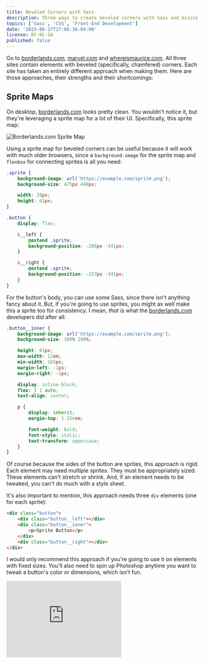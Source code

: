 ```yaml
---
title: Beveled Corners with Sass
description: Three ways to create beveled corners with Sass and mixins.
topics: ['Sass', 'CSS', 'Front-End Development']
date: '2023-06-17T17:08:36-04:00'
license: BY-NC-SA
published: false
---
```


Go to [borderlands.com](https://borderlands.com/en-US/),
[marvel.com](https://www.marvel.com/) and
[whereismaurice.com](https://whereismaurice.com/). All three sites contain
elements with beveled (specifically, chamfered) corners. Each site has taken an
entirely different approach when making them. Here are those approaches, their
strengths and their shortcomings:

## Sprite Maps

On desktop, [borderlands.com](https://borderlands.com/en-US/) looks pretty
clean. You wouldn't notice it, but they're leveraging a sprite map for a lot of
their UI. Specifically, this sprite map:

![Borderlands.com Sprite Map](/blog/beveled-corners-with-sass/borderlands-sprite-map.png)

Using a sprite map for beveled corners can be useful because it will work with
much older browsers, since a `background-image` for the sprite map and `flexbox`
for connecting sprites is all you need:

```scss
.sprite {
    background-image: url('https://example.com/sprite.png');
    background-size: 475px 440px;

    width: 28px;
    height: 61px;
}

.button {
    display: flex;

    &__left {
        @extend .sprite;
        background-position: -286px -341px;
    }

    &__right {
        @extend .sprite;
        background-position: -257px -341px;
    }
}
```

For the button's body, you can use some Sass, since there isn't anything fancy
about it. But, if you're going to use sprites, you might as well make this a
sprite too for consistency. I mean, _that is_ what the
[borderlands.com](https://borderlands.com/en-US/) developers did after all:

```scss
.button__inner {
    background-image: url('https://example.com/sprite.png');
    background-size: 100% 100%;

    height: 61px;
    max-width: 12em;
    min-width: 165px;
    margin-left: -1px;
    margin-right: -1px;

    display: inline-block;
    flex: 1 1 auto;
    text-align: center;

    p {
        display: inherit;
        margin-top: 1.25rem;

        font-weight: bold;
        font-style: italic;
        text-transform: uppercase;
    }
}
```

Of course because the sides of the button are sprites, this approach is rigid.
Each element may need multiple sprites. They must be appropriately sized. These
elements can't stretch or shrink. And, if an element needs to be tweaked, you
can't do much with a style sheet.

It's also important to mention, this approach needs three `div` elements (one
for each sprite):

```html
<div class="button">
    <div class="button__left"></div>
    <div class="button__inner">
        <p>Sprite Button</p>
    </div>
    <div class="button__right"></div>
</div>
```

I would only recommend this approach if you're going to use it on elements with
fixed sizes. You'll also need to spin up Photoshop anytime you want to tweak a
button's color or dimensions, which isn't fun.

<iframe
    height="200"
    scrolling="no"
    title=""
    src="https://codepen.io/ceiphr/embed/qBmEwMp?defaultTab=result&theme-id=39629"
    frameborder="no"
    loading="lazy"
    allowtransparency="true"
    allowfullscreen="true"
/>

**Note**: I didn't make the sprites used for that button. They were taken from
[borderlands.com](https://borderlands.com/en-US/) and are owned by Gearbox
Software LLC.

## Pseudo Elements

[marvel.com](https://www.marvel.com/) takes a slightly nicer approach.
`::before` and `::after` are used to create the top and bottom halves of
elements. The pseudo-elements of the button create the rectangular border. The
inner contents use another set of pseudo-elements for a
`repeating-linear-gradient` as their background image, which is a white line at
a 45-degree angel.

The main caveat with this approach is the _insane_ number of properties required
to get it working. It took me two hours and 70 lines of Sass to create a working
example in CodePen. Here is the main bit:

```scss
.button {
    background-color: transparent;
    display: inline-block;
    margin: 15px auto;
    position: relative;

    &:after,
    &:before {
        border-color: white;
        border-style: solid;
        content: '';

        display: block;
        height: 16px;
    }

    &:before {
        top: 0;
        right: 0;
        border-width: 1px 1px 0 0;
        margin-left: 16px;
    }

    &:after {
        bottom: 0;
        left: 0;
        border-width: 0 0 1px 1px;
        margin-right: 16px;
    }
}
```

That chunk of code does everything _except_ the beveled corners. Yes, 34 lines
of code for making half an outline for a button. Here are the other **40 LINES
OF CODE** for the beveled corners:

```scss
.button__inner {
    display: block;
    padding: 0 35px;

    text-align: center;
    text-transform: uppercase;
    line-height: 16px;

    background-color: transparent;
    border-left: 1px solid white;
    border-right: 1px solid white;
    color: white;

    &:after,
    &:before {
        border-style: solid;
        border-color: transparent;
        border-width: 0 0 16px 16px;
        content: '';
        position: absolute;

        background-size: 16px 24px;
        background-image: repeating-linear-gradient(
            -45deg,
            white,
            white 1px,
            transparent 0,
            transparent 16px
        );
    }

    &:before {
        top: 0;
        left: 0;
    }

    &:after {
        bottom: 0;
        right: 0;
        transform: rotate(180deg);
    }
}
```

Nearly 80 lines, just for a button. But in the end, you didn't have to use
sprites, and you get the ability to modify color and sizing using Sass, which is
great. As a bonus, you only need a `div` and a `span` for this to work:

```html
<div class="button">
    <span class="button__inner"> Button Out. </span>
</div>
```

No need to boot up Photoshop every time a button needs a color tweaked. Instead,
get a migraine whenever you need to debug all that pseudo-element goodness.

<iframe
    height="200"
    scrolling="no"
    title="Beveled Corners with Pseudo-elements"
    src="https://codepen.io/ceiphr/embed/b79c33ed3339000e33f8a3d50a1b3553?defaultTab=result&theme-id=39629"
    frameborder="no"
    loading="lazy"
    allowtransparency="true"
    allowfullscreen="true"
/>

Useful to mention: Depending on the browser you're using, if you zoom in on that
button, you may notice one or two minor disconnects. I thought this was a
problem with my implementation, but, from my testing, this jankiness is also on
the buttons at [marvel.com](https://www.marvel.com/).

## Clip Paths

[whereismaurice.com](https://whereismaurice.com/) (ahem, a project of mine),
takes the most flexible approach. Let me introduce the `clip-path`. It works
just like Photoshop's clipping mask. Currently, all browsers _except_ IE support
it with shapes and inline SVGs (Firefox includes support for external SVGs).

The other two examples I've given have two key problems which makes them
impractical for anything other than fixed UI elements. First, they are dependent
on the size of the content and second, they cannot handle content
overflow/scrolling. So, for anything other than buttons, they can be a disaster.

The fantastic
[Chris Coyier on CSS-Tricks](https://css-tricks.com/notched-boxes/) found that
if you apply a beveled polygon to a clip path, it can make any element look
great beveled. And from my testing, that includes overflowing and scrollable
elements.

Want beveled corners on opposite sides of an element? Use
`@include bevel--opp()` to apply this Sass mixin:

```scss
/* 
 * @param $size   Bevel size.
 * @param $alt    Use alternate corners.
 */
@mixin bevel--opp($size: 12px, $alt: false) {
    @if $alt {
        clip-path: polygon(
            0% $size,
            $size 0%,
            100% 0%,
            100% 100%,
            100% calc(100% - #{$size}),
            calc(100% - #{$size}) 100%,
            100% 100%,
            0% 100%
        );
    } @else {
        clip-path: polygon(
            0% 0%,
            0% 0%,
            calc(100% - #{$size}) 0%,
            100% $size,
            100% 100%,
            100% 100%,
            $size 100%,
            0 calc(100% - #{$size})
        );
    }
}
```

Well, that's great and all, but what if you want all corners to be beveled
corners? Here is a much simpler mixin for that:

```scss
/* 
 * @param $size   Bevel size.
 */
@mixin bevel--full($size: 12px) {
    clip-path: polygon(
        0% $size,
        $size 0%,
        calc(100% - #{$size}) 0%,
        100% $size,
        100% calc(100% - #{$size}),
        calc(100% - #{$size}) 100%,
        $size 100%,
        0 calc(100% - #{$size})
    );
}
```

The only caveat? None. My code is divine.

Just kidding. Outlines. Outlines are annoying to implement. Here is some example
Sass for beveled buttons, outline style included:

```scss
.button {
    color: white;
    background-color: turquoise;
    display: inline-block;
    padding: 1em;
    @include bevel--opp();

    &--alt {
        @extend .button;
        @include bevel--opp($alt: true);
    }

    &--outline {
        @extend .button;
        background-color: white;
        padding: 0;

        .button {
            background-color: black;
            margin: 1px;
            padding: calc(1em - 1px);
        }
    }
}
```

Not as bad as the pseudo-elements, but still not a Van Gogh. Regardless, the
HTML isn't too bad either:

```html
<!-- Standard Button -->
<div class="button">Button</div>

<!-- Alternative Button -->
<div class="button--alt">Button</div>

<!-- Fancy Outline Button -->
<div class="button--outline">
    <div class="button">Button Out.</div>
</div>
```

Overall, I think this solution works best. It applies to flexible and fixed
elements. You don't need to worry about scrollable `div` elements or overflow.
And the code is simpler than the other solutions I've mention.

<iframe
    height="510"
    scrolling="no"
    title="Beveled Corners with clip-path"
    src="https://codepen.io/ceiphr/embed/bGWNzYw?defaultTab=result&theme-id=39629"
    frameborder="no"
    loading="lazy"
    allowtransparency="true"
    allowfullscreen="true"
/>

## Wrap Up

Those were three ways to implement beveled corners with Sass. Of course, I'm
going to recommend using `clip-path` since that's the approach I've taken with
my projects. But, at the end of the day, if any of these approaches work for
you, that's great!

If you've found another, _scarier_, way to implement beveled corners, please let
me know. I love to see nightmarish spaghetti code for something as mundane as a
border style.

P.S. In case you're from the future and one of the example websites has been
updated to no longer use beveled corners, here are Wayback Machine links for
[borderlands.com](https://web.archive.org/web/20210701075945/https://borderlands.com/en-US/)
,
[marvel.com](https://web.archive.org/web/20210702001617/https://www.marvel.com/)
and
[whereismaurice.com](https://web.archive.org/web/20210522172927/https://whereismaurice.com/).
I hope you are doing well future person.
